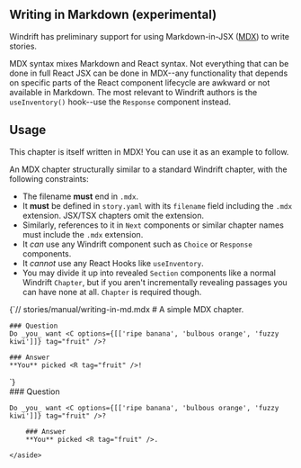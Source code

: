 

<Chapter filename="writing-in-md.mdx">

<Section>

# Writing in Markdown (experimental)

Windrift has preliminary support for using Markdown-in-JSX ([MDX](https://github.com/mdx-js/mdx)) to write stories.

MDX syntax mixes Markdown and React syntax. Not everything that can be done in full React JSX
can be done in MDX--any functionality that depends on specific
parts of the React component lifecycle are awkward or not available in Markdown. The most relevant to Windrift authors is
the `useInventory()` hook--use the `Response` component instead.

## Usage

This chapter is itself written in MDX! You can use it as an example to follow.

An MDX chapter structurally similar to a standard Windrift chapter, with the following constraints:

* The filename **must** end in `.mdx`.
* It **must** be defined in `story.yaml` with its `filename` field including the `.mdx` extension. JSX/TSX chapters omit the extension.
* Similarly, references to it in `Next` components or similar chapter names must include the `.mdx` extension.
* It _can_ use any Windrift component such as `Choice` or `Response` components.
* It _cannot_ use any React Hooks like `useInventory`.
* You may divide it up into revealed `Section` components like a normal Windrift `Chapter`, but if you aren't incrementally
revealing passages you can have none at all. `Chapter` is required though.


<SyntaxHighlighter language="tsx" style={prism}>
{`// stories/manual/writing-in-md.mdx
# A simple MDX chapter.


<Chapter filename="writing-in-md.mdx">

<Section>

    ### Question
    Do _you_ want <C options={[['ripe banana', 'bulbous orange', 'fuzzy kiwi']]} tag="fruit" />?

</Section>

<Section>

    ### Answer
    **You** picked <R tag="fruit" />!

</Section>

</Chapter>
`}
</SyntaxHighlighter>

<aside>
    ### Question

    Do _you_ want <C options={[['ripe banana', 'bulbous orange', 'fuzzy kiwi']]} tag="fruit" />?

</aside>

</Section>

<Section>
    <aside>

        ### Answer
        **You** picked <R tag="fruit" />.

    </aside>
</Section>

<FooterNav text="Next steps and further resources..." next="next" />

</Chapter>